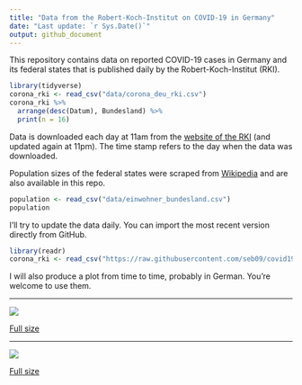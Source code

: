 ```yaml
---
title: "Data from the Robert-Koch-Institut on COVID-19 in Germany"
date: "Last update: `r Sys.Date()`"
output: github_document
---
```


This repository contains data on reported COVID-19 cases in Germany and its federal states that is published daily by the Robert-Koch-Institut (RKI).

```r
library(tidyverse)
corona_rki <- read_csv("data/corona_deu_rki.csv")
corona_rki %>% 
  arrange(desc(Datum), Bundesland) %>% 
  print(n = 16)
```


Data is downloaded each day at 11am from the [website of the RKI](https://www.rki.de/DE/Content/InfAZ/N/Neuartiges_Coronavirus/Fallzahlen.html) (and updated again at 11pm). The time stamp refers to the day when the data was downloaded.

Population sizes of the federal states were scraped from [Wikipedia](https://de.wikipedia.org/wiki/Liste_der_deutschen_Bundesl%C3%A4nder_nach_Bev%C3%B6lkerung) and are also available in this repo.

```r
population <- read_csv("data/einwohner_bundesland.csv")
population
```

I'll try to update the data daily. You can import the most recent version directly from GitHub.

```r
library(readr)
corona_rki <- read_csv("https://raw.githubusercontent.com/seb09/covid19-ger-rki/master/data/corona_deu_rki.csv")
```

I will also produce a plot from time to time, probably in German. You're welcome to use them.

***

<img src="plots/covid19-deu-rki-entwicklung.png">

[Full size](https://github.com/seb09/covid19-ger-rki/raw/master/plots/covid19-deu-rki-entwicklung.png)

***

<img src="plots/covid19-deu-rki-faelle-pro-tag.png">

[Full size](https://github.com/seb09/covid19-ger-rki/raw/master/plots/covid19-deu-rki-faelle-pro-tag.png)
